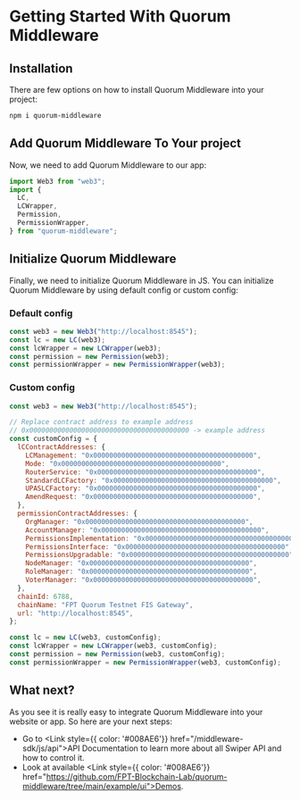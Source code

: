 
# Getting Started With Quorum Middleware

## Installation

There are few options on how to install Quorum Middleware into your project:

```sh npm2yarn
npm i quorum-middleware
```

## Add Quorum Middleware To Your project

Now, we need to add Quorum Middleware to our app:

```js
import Web3 from "web3";
import {
  LC,
  LCWrapper,
  Permission,
  PermissionWrapper,
} from "quorum-middleware";
```

## Initialize Quorum Middleware

Finally, we need to initialize Quorum Middleware in JS. You can initialize Quorum Middleware by using default config or custom config:

### Default config

```js
const web3 = new Web3("http://localhost:8545");
const lc = new LC(web3);
const lcWrapper = new LCWrapper(web3);
const permission = new Permission(web3);
const permissionWrapper = new PermissionWrapper(web3);
```

### Custom config

```js
const web3 = new Web3("http://localhost:8545");

// Replace contract address to example address
// 0x0000000000000000000000000000000000000000 -> example address
const customConfig = {
  lCContractAddresses: {
    LCManagement: "0x0000000000000000000000000000000000000000",
    Mode: "0x0000000000000000000000000000000000000000",
    RouterService: "0x0000000000000000000000000000000000000000",
    StandardLCFactory: "0x0000000000000000000000000000000000000000",
    UPASLCFactory: "0x0000000000000000000000000000000000000000",
    AmendRequest: "0x0000000000000000000000000000000000000000",
  },
  permissionContractAddresses: {
    OrgManager: "0x0000000000000000000000000000000000000000",
    AccountManager: "0x0000000000000000000000000000000000000000",
    PermissionsImplementation: "0x0000000000000000000000000000000000000000",
    PermissionsInterface: "0x0000000000000000000000000000000000000000",
    PermissionsUpgradable: "0x0000000000000000000000000000000000000000",
    NodeManager: "0x0000000000000000000000000000000000000000",
    RoleManager: "0x0000000000000000000000000000000000000000",
    VoterManager: "0x0000000000000000000000000000000000000000",
  },
  chainId: 6788,
  chainName: "FPT Quorum Testnet FIS Gateway",
  url: "http://localhost:8545",
};

const lc = new LC(web3, customConfig);
const lcWrapper = new LCWrapper(web3, customConfig);
const permission = new Permission(web3, customConfig);
const permissionWrapper = new PermissionWrapper(web3, customConfig);
```

## What next?

As you see it is really easy to integrate Quorum Middleware into your website or app. So here are your next steps:

- Go to <Link style={{ color: '#008AE6'}} href="/middleware-sdk/js/api">API Documentation</Link> to learn more about all Swiper API and how to control it.
- Look at available <Link style={{ color: '#008AE6'}} href="https://github.com/FPT-Blockchain-Lab/quorum-middleware/tree/main/example/ui">Demos</Link>.
